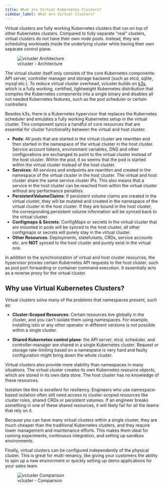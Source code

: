 ```yaml
---
title: What are Virtual Kubernetes Clusters?
sidebar_label: What Are Virtual Clusters?
---
```


Virtual clusters are fully working Kubernetes clusters that run on top of other Kubernetes clusters. Compared to fully separate "real" clusters, virtual clusters do not have their own node pools. Instead, they are scheduling workloads inside the underlying cluster while having their own separate control plane.

<figure>
  <img src="/docs/media/diagrams/vcluster-architecture.svg" alt="vcluster Architecture" />
  <figcaption>vcluster - Architecture</figcaption>
</figure>

The virtual cluster itself only consists of the core Kubernetes components: API server, controller manager and storage backend (such as etcd, sqlite, mysql etc.). To reduce virtual cluster overhead, vcluster builds on [k3s](https://k3s.io/), which is a fully working, certified, lightweight Kubernetes distribution that compiles the Kubernetes components into a single binary and disables all not needed Kubernetes features, such as the pod scheduler or certain controllers.

Besides k3s, there is a Kubernetes hypervisor that replaces the Kubernetes scheduler and emulates a fully working Kubernetes setup in the virtual cluster. This component syncs a handful of core resources that are essential for cluster functionality between the virtual and host cluster:

* **Pods**: All pods that are started in the virtual cluster are rewritten and then started in the namespace of the virtual cluster in the host cluster. Service account tokens, environment variables, DNS and other configurations are exchanged to point to the virtual cluster instead of the host cluster. Within the pod, it so seems that the pod is started within the virtual cluster instead of the host cluster.
* **Services**: All services and endpoints are rewritten and created in the namespace of the virtual cluster in the host cluster. The virtual and host cluster share the same service cluster IPs. This also means that a service in the host cluster can be reached from within the virtual cluster without any performance penalties.
* **PersistentVolumeClaims**: If persistent volume claims are created in the virtual cluster, they will be mutated and created in the namespace of the virtual cluster in the host cluster. If they are bound in the host cluster, the corresponding persistent volume information will be synced back to the virtual cluster.
* **Configmaps & Secrets**: ConfigMaps or secrets in the virtual cluster that are mounted in pods will be synced to the host cluster, all other configmaps or secrets will purely stay in the virtual cluster.
* **Other Resources**: Deployments, statefulsets, CRDs, service accounts etc. are **NOT** synced to the host cluster and purely exist in the virtual one.

In addition to the synchronization of virtual and host cluster resources, the hypervisor proxies certain Kubernetes API requests to the host cluster, such as pod port forwarding or container command execution. It essentially acts as a reverse proxy for the virtual cluster.

## Why use Virtual Kubernetes Clusters?

Virtual clusters solve many of the problems that namespaces present, such as:

* **Cluster-Scoped Resources**: Certain resources live globally in the cluster, and you can’t isolate them using namespaces. For example, installing istio or any other operator in different versions is not possible within a single cluster.

* **Shared Kubernetes control plane**: the API server, etcd, scheduler, and controller-manager are shared in a single Kubernetes cluster. Request or storage rate-limiting based on a namespace is very hard and faulty configuration might bring down the whole cluster.  

Virtual clusters also provide more stability than namespaces in many situations. The virtual cluster creates its own Kubernetes resource objects, which are stored in its own data store. The host cluster has no knowledge of these resources.

Isolation like this is excellent for resiliency. Engineers who use namespace-based isolation often still need access to cluster-scoped resources like cluster roles, shared CRDs or persistent volumes. If an engineer breaks something in one of these shared resources, it will likely fail for all the teams that rely on it.

Because you can have many virtual clusters within a single cluster, they are much cheaper than the traditional Kubernetes clusters, and they require lower management and maintenance efforts. This makes them ideal for running experiments, continuous integration, and setting up sandbox environments.

Finally, virtual clusters can be configured independently of the physical cluster. This is great for multi-tenancy, like giving your customers the ability to spin up a new environment or quickly setting up demo applications for your sales team.

<figure>
    <img src="/docs/media/vcluster-comparison.png" alt="vcluster Comparison" />
    <figcaption>vcluster - Comparison</figcaption>
</figure>

